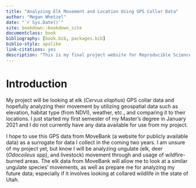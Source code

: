 ```yaml
--- 
title: "Analyzing Elk Movement and Location Using GPS Collar Data"
author: "Megan Whetzel"
date: "`r Sys.Date()`"
site: bookdown::bookdown_site
documentclass: book
bibliography: [book.bib, packages.bib]
biblio-style: apalike
link-citations: yes
description: "This is my final project website for Reproducible Science"
---
```



# Introduction {-}
My project will be looking at elk (*Cervus elaphus*) GPS collar data and hopefully analyzing their movement by utilizing geospatial data such as elevation, habitat type (from NDVI), weather, etc., and comparing it to their locations. I just started my first semester of my Master's degree in January 2021 and I do not currently have any data available for use from my project. 
  
  
  I hope to use this GPS data from MoveBank (a website for publicly available data) as a surrogate for data I collect in the coming two years. I am unsure of my project yet, but know I will be analyzing ungulate (elk, deer (*Odocoileus* spp), and livestock) movement through and usage of wildfire-burned areas. The elk data from MoveBank will allow me to look at a similar ungulate species' movements, as well as prepare me for analyzing my future data; especially if it involves looking at collared wildlife in the state of Utah. 





